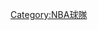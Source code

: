 {{For|成立於2002年，曾經使用「黃蜂」名稱的球隊|紐奧良鵜鶘}}

{{Cat more}}
{{Commons category|Charlotte Hornets}}

[[Category:NBA球隊|Category:NBA球隊]]